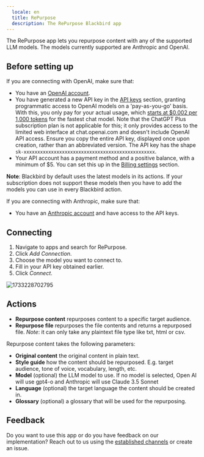 ```yaml
---
  locale: en
  title: RePurpose
  description: The RePurpose Blackbird app
---
```


<LinkCard title="View on Github" target="_blank" href="https://github.com/bb-io/RePurpose" icon="github" />

The RePurpose app lets you repurpose content with any of the supported LLM models. The models currently supported are Anthropic and OpenAI.

## Before setting up

If you are connecting with OpenAI, make sure that:

- You have an [OpenAI account](https://platform.openai.com/signup).
- You have generated a new API key in the [API keys](https://platform.openai.com/account/api-keys) section, granting programmatic access to OpenAI models on a 'pay-as-you-go' basis. With this, you only pay for your actual usage, which [starts at $0,002 per 1,000 tokens](https://openai.com/pricing) for the fastest chat model. Note that the ChatGPT Plus subscription plan is not applicable for this; it only provides access to the limited web interface at chat.openai.com and doesn't include OpenAI API access. Ensure you copy the entire API key, displayed once upon creation, rather than an abbreviated version. The API key has the shape `sk-xxxxxxxxxxxxxxxxxxxxxxxxxxxxxxxxxxxxxxxxxxxxxxxx`.
- Your API account has a payment method and a positive balance, with a minimum of $5. You can set this up in the [Billing settings](https://platform.openai.com/account/billing/overview) section.

**Note**: Blackbird by default uses the latest models in its actions. If your subscription does not support these models then you have to add the models you can use in every Blackbird action.

If you are connecting with Anthropic, make sure that:

- You have an [Anthropic account](https://console.anthropic.com) and have access to the API keys.

## Connecting

1. Navigate to apps and search for RePurpose.
2. Click _Add Connection_.
3. Choose the model you want to connect to.
4. Fill in your API key obtained earlier.
5. Click _Connect_.

![1733228702795](https://raw.githubusercontent.com/bb-io/RePurpose/main/image/README/1733228702795.png)

## Actions

- **Repurpose content** repurposes content to a specific target audience.
- **Repurpose file** repurposes the file contents and returns a repurposed file. *Note*: it can only take any plaintext file type like txt, html or csv.

Repurpose content takes the following parameters:
- **Original content** the original content in plain text.
- **Style guide** how the content should be repurposed. E.g. target audience, tone of voice, vocabulary, length, etc.
- **Model** (optional) the LLM model to use. If no model is selected, Open AI will use gpt4-o and Anthropic will use Claude 3.5 Sonnet
- **Language** (optional) the target language the content should be created in.
- **Glossary** (optional) a glossary that will be used for the repurposing.

## Feedback

Do you want to use this app or do you have feedback on our implementation? Reach out to us using the [established channels](https://www.blackbird.io/) or create an issue.

